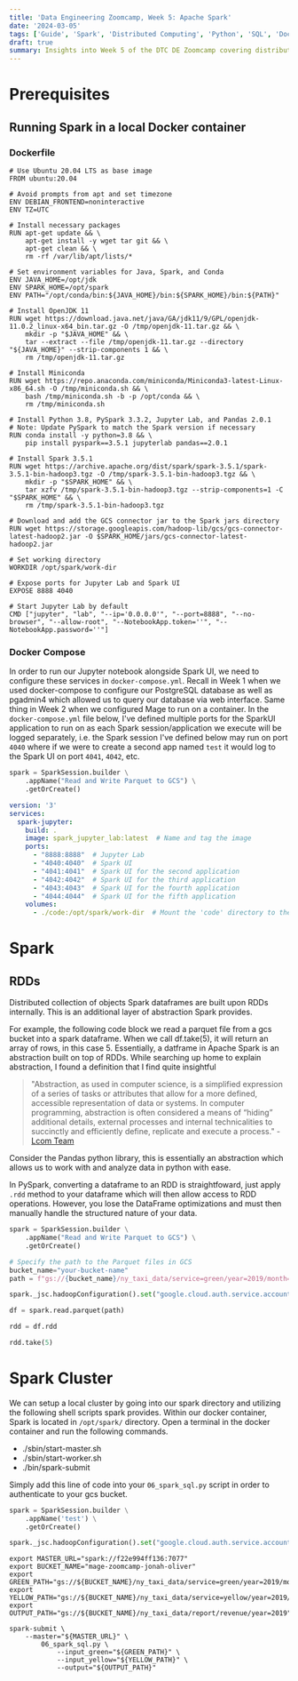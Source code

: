 ```yaml
---
title: 'Data Engineering Zoomcamp, Week 5: Apache Spark'
date: '2024-03-05'
tags: ['Guide', 'Spark', 'Distributed Computing', 'Python', 'SQL', 'Docker', 'Data Engineering']
draft: true
summary: Insights into Week 5 of the DTC DE Zoomcamp covering distributed computing with Apache Spark.
---
```


# Prerequisites

## Running Spark in a local Docker container

### Dockerfile
```docker
# Use Ubuntu 20.04 LTS as base image
FROM ubuntu:20.04

# Avoid prompts from apt and set timezone
ENV DEBIAN_FRONTEND=noninteractive
ENV TZ=UTC

# Install necessary packages
RUN apt-get update && \
    apt-get install -y wget tar git && \
    apt-get clean && \
    rm -rf /var/lib/apt/lists/*

# Set environment variables for Java, Spark, and Conda
ENV JAVA_HOME=/opt/jdk
ENV SPARK_HOME=/opt/spark
ENV PATH="/opt/conda/bin:${JAVA_HOME}/bin:${SPARK_HOME}/bin:${PATH}"

# Install OpenJDK 11
RUN wget https://download.java.net/java/GA/jdk11/9/GPL/openjdk-11.0.2_linux-x64_bin.tar.gz -O /tmp/openjdk-11.tar.gz && \
    mkdir -p "$JAVA_HOME" && \
    tar --extract --file /tmp/openjdk-11.tar.gz --directory "${JAVA_HOME}" --strip-components 1 && \
    rm /tmp/openjdk-11.tar.gz

# Install Miniconda
RUN wget https://repo.anaconda.com/miniconda/Miniconda3-latest-Linux-x86_64.sh -O /tmp/miniconda.sh && \
    bash /tmp/miniconda.sh -b -p /opt/conda && \
    rm /tmp/miniconda.sh

# Install Python 3.8, PySpark 3.3.2, Jupyter Lab, and Pandas 2.0.1
# Note: Update PySpark to match the Spark version if necessary
RUN conda install -y python=3.8 && \
    pip install pyspark==3.5.1 jupyterlab pandas==2.0.1

# Install Spark 3.5.1
RUN wget https://archive.apache.org/dist/spark/spark-3.5.1/spark-3.5.1-bin-hadoop3.tgz -O /tmp/spark-3.5.1-bin-hadoop3.tgz && \
    mkdir -p "$SPARK_HOME" && \
    tar xzfv /tmp/spark-3.5.1-bin-hadoop3.tgz --strip-components=1 -C "$SPARK_HOME" && \
    rm /tmp/spark-3.5.1-bin-hadoop3.tgz

# Download and add the GCS connector jar to the Spark jars directory
RUN wget https://storage.googleapis.com/hadoop-lib/gcs/gcs-connector-latest-hadoop2.jar -O $SPARK_HOME/jars/gcs-connector-latest-hadoop2.jar

# Set working directory
WORKDIR /opt/spark/work-dir

# Expose ports for Jupyter Lab and Spark UI
EXPOSE 8888 4040

# Start Jupyter Lab by default
CMD ["jupyter", "lab", "--ip='0.0.0.0'", "--port=8888", "--no-browser", "--allow-root", "--NotebookApp.token=''", "--NotebookApp.password=''"]
```

### Docker Compose

In order to run our Jupyter notebook alongside Spark UI, we need to configure these services in `docker-compose.yml`. Recall in Week 1 when we used docker-compose to configure our PostgreSQL database as well as pgadmin4 which allowed us to query our database via web interface. Same thing in Week 2 when we configured Mage to run on a container. In the `docker-compose.yml` file below, I've defined multiple ports for the SparkUI application to run on as each Spark session/application we execute will be logged separately, i.e. the Spark session I've defined below may run on port `4040` where if we were to create a second app named `test` it would log to the Spark UI on port `4041`, `4042`, etc.

```python
spark = SparkSession.builder \
    .appName("Read and Write Parquet to GCS") \
    .getOrCreate()
```

```yml
version: '3'
services:
  spark-jupyter:
    build: .
    image: spark_jupyter_lab:latest  # Name and tag the image
    ports:
      - "8888:8888"  # Jupyter Lab
      - "4040:4040"  # Spark UI
      - "4041:4041"  # Spark UI for the second application
      - "4042:4042"  # Spark UI for the third application
      - "4043:4043"  # Spark UI for the fourth application
      - "4044:4044"  # Spark UI for the fifth application
    volumes:
      - ./code:/opt/spark/work-dir  # Mount the 'code' directory to the container's work directory
```

# Spark
## RDDs
Distributed collection of objects
Spark dataframes are built upon RDDs internally. This is an additional layer of abstraction Spark provides.

For example, the following code block we read a parquet file from a gcs bucket into a spark dataframe. When we call df.take(5), it will return an array of rows, in this case 5. Essentially, a datframe in Apache Spark is an abstraction built on top of RDDs. While searching up home to explain abstraction, I found a definition that I find quite insightful 

> "Abstraction, as used in computer science, is a simplified expression of a series of tasks or attributes that allow for a more defined, accessible representation of data or systems. In computer programming, abstraction is often considered a means of “hiding” additional details, external processes and internal technicalities to succinctly and efficiently define, replicate and execute a process." - [Lcom Team](https://www.learning.com/blog/examples-of-abstraction-in-everyday-life/)

Consider the Pandas python library, this is essentially an abstraction which allows us to work with and analyze data in python with ease.

In PySpark, converting a dataframe to an RDD is straightfoward, just apply `.rdd` method to your dataframe which will then allow access to RDD operations. However, you lose the DataFrame optimizations and must then manually handle the structured nature of your data.

```python
spark = SparkSession.builder \
    .appName("Read and Write Parquet to GCS") \
    .getOrCreate()

# Specify the path to the Parquet files in GCS
bucket_name="your-bucket-name"
path = f"gs://{bucket_name}/ny_taxi_data/service=green/year=2019/month=10"

spark._jsc.hadoopConfiguration().set("google.cloud.auth.service.account.json.keyfile","path-to-your-credentials.json")

df = spark.read.parquet(path)

rdd = df.rdd

rdd.take(5)
```

# Spark Cluster

We can setup a local cluster by going into our spark directory and utilizing the following shell scripts spark provides.
Within our docker container, Spark is located in `/opt/spark/` directory. Open a terminal in the docker container and run the following commands. 

- ./sbin/start-master.sh
- ./sbin/start-worker.sh
- ./bin/spark-submit

Simply add this line of code into your `06_spark_sql.py` script in order to authenticate to your gcs bucket.

```python
spark = SparkSession.builder \
    .appName('test') \
    .getOrCreate()

spark._jsc.hadoopConfiguration().set("google.cloud.auth.service.account.json.keyfile","/opt/spark/work-dir/dtc-de-zoomcamp-410523-cc75fbfdb8b8.json")
```

```shell
export MASTER_URL="spark://f22e994ff136:7077"
export BUCKET_NAME="mage-zoomcamp-jonah-oliver"
export GREEN_PATH="gs://${BUCKET_NAME}/ny_taxi_data/service=green/year=2019/month=*"
export YELLOW_PATH="gs://${BUCKET_NAME}/ny_taxi_data/service=yellow/year=2019/month=*"
export OUTPUT_PATH="gs://${BUCKET_NAME}/ny_taxi_data/report/revenue/year=2019"
```

```shell
spark-submit \
    --master="${MASTER_URL}" \
        06_spark_sql.py \
            --input_green="${GREEN_PATH}" \
            --input_yellow="${YELLOW_PATH}" \
            --output="${OUTPUT_PATH}"

```

